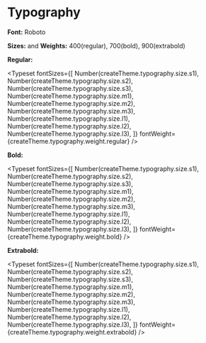 
<Meta title="Design System/Typography" />

# Typography

**Font:** Roboto

**Sizes:** and **Weights:** 400(regular), 700(bold), 900(extrabold)

**Regular:**

<Typeset
  fontSizes={[
    Number(createTheme.typography.size.s1),
    Number(createTheme.typography.size.s2),
    Number(createTheme.typography.size.s3),
    Number(createTheme.typography.size.m1),
    Number(createTheme.typography.size.m2),
    Number(createTheme.typography.size.m3),
    Number(createTheme.typography.size.l1),
    Number(createTheme.typography.size.l2),
    Number(createTheme.typography.size.l3),
  ]}
  fontWeight={createTheme.typography.weight.regular}
/>

**Bold:**

<Typeset
  fontSizes={[
    Number(createTheme.typography.size.s1),
    Number(createTheme.typography.size.s2),
    Number(createTheme.typography.size.s3),
    Number(createTheme.typography.size.m1),
    Number(createTheme.typography.size.m2),
    Number(createTheme.typography.size.m3),
    Number(createTheme.typography.size.l1),
    Number(createTheme.typography.size.l2),
    Number(createTheme.typography.size.l3),
  ]}
  fontWeight={createTheme.typography.weight.bold}
/>

**Extrabold:**

<Typeset
  fontSizes={[
    Number(createTheme.typography.size.s1),
    Number(createTheme.typography.size.s2),
    Number(createTheme.typography.size.s3),
    Number(createTheme.typography.size.m1),
    Number(createTheme.typography.size.m2),
    Number(createTheme.typography.size.m3),
    Number(createTheme.typography.size.l1),
    Number(createTheme.typography.size.l2),
    Number(createTheme.typography.size.l3),
  ]}
  fontWeight={createTheme.typography.weight.extrabold}
/>
